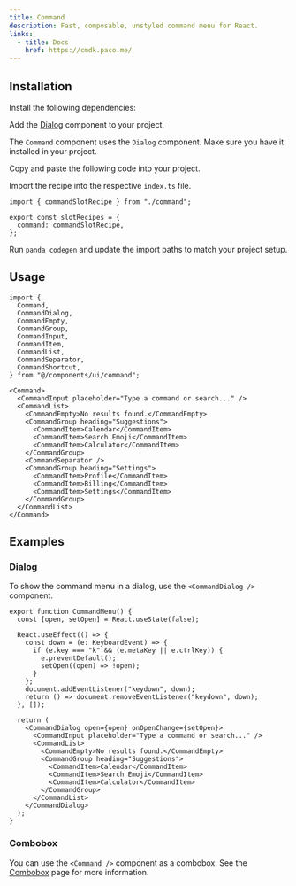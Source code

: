 ```yaml
---
title: Command
description: Fast, composable, unstyled command menu for React.
links:
  - title: Docs
    href: https://cmdk.paco.me/
---
```


<ComponentPreview name="command-demo" />

## Installation

<Steps>

<Step>Install the following dependencies:</Step>

<PackageInstaller name="cmdk" />

<Step>Add the [Dialog](/docs/components/dialog) component to your project.</Step>

The `Command` component uses the `Dialog` component. Make sure you have it installed in your project.

<Step>Copy and paste the following code into your project.</Step>

<ComponentSource name="command.ts" type="slot-recipe" />

<ComponentSource name="command.tsx" type="component" />

<Step>Import the recipe into the respective `index.ts` file.</Step>

```tsx
import { commandSlotRecipe } from "./command";

export const slotRecipes = {
  command: commandSlotRecipe,
};
```

<Step>Run `panda codegen` and update the import paths to match your project setup.</Step>

</Steps>

## Usage

```tsx
import {
  Command,
  CommandDialog,
  CommandEmpty,
  CommandGroup,
  CommandInput,
  CommandItem,
  CommandList,
  CommandSeparator,
  CommandShortcut,
} from "@/components/ui/command";
```

```tsx
<Command>
  <CommandInput placeholder="Type a command or search..." />
  <CommandList>
    <CommandEmpty>No results found.</CommandEmpty>
    <CommandGroup heading="Suggestions">
      <CommandItem>Calendar</CommandItem>
      <CommandItem>Search Emoji</CommandItem>
      <CommandItem>Calculator</CommandItem>
    </CommandGroup>
    <CommandSeparator />
    <CommandGroup heading="Settings">
      <CommandItem>Profile</CommandItem>
      <CommandItem>Billing</CommandItem>
      <CommandItem>Settings</CommandItem>
    </CommandGroup>
  </CommandList>
</Command>
```

## Examples

### Dialog

<ComponentPreview name="command-dialog" />

To show the command menu in a dialog, use the `<CommandDialog />` component.

```tsx
export function CommandMenu() {
  const [open, setOpen] = React.useState(false);

  React.useEffect(() => {
    const down = (e: KeyboardEvent) => {
      if (e.key === "k" && (e.metaKey || e.ctrlKey)) {
        e.preventDefault();
        setOpen((open) => !open);
      }
    };
    document.addEventListener("keydown", down);
    return () => document.removeEventListener("keydown", down);
  }, []);

  return (
    <CommandDialog open={open} onOpenChange={setOpen}>
      <CommandInput placeholder="Type a command or search..." />
      <CommandList>
        <CommandEmpty>No results found.</CommandEmpty>
        <CommandGroup heading="Suggestions">
          <CommandItem>Calendar</CommandItem>
          <CommandItem>Search Emoji</CommandItem>
          <CommandItem>Calculator</CommandItem>
        </CommandGroup>
      </CommandList>
    </CommandDialog>
  );
}
```

### Combobox

You can use the `<Command />` component as a combobox. See the [Combobox](/docs/components/combobox)
page for more information.
